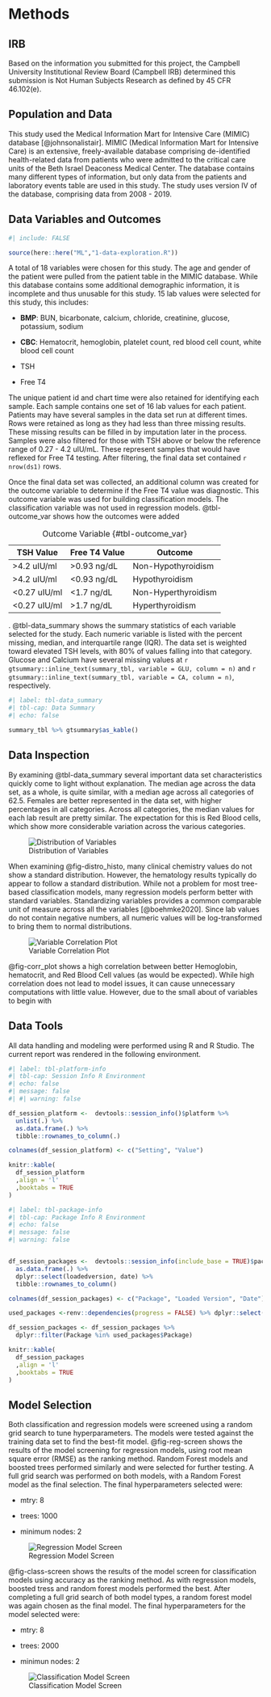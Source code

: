 # Methods

## IRB

Based on the information you submitted for this project, the Campbell University Institutional Review Board (Campbell IRB) determined this submission is Not Human Subjects Research as defined by 45 CFR 46.102(e).

## Population and Data

This study used the Medical Information Mart for Intensive Care (MIMIC) database [@johnsonalistair]. MIMIC (Medical Information Mart for Intensive Care) is an extensive, freely-available database comprising de-identified health-related data from patients who were admitted to the critical care units of the Beth Israel Deaconess Medical Center. The database contains many different types of information, but only data from the patients and laboratory events table are used in this study. The study uses version IV of the database, comprising data from 2008 - 2019.

## Data Variables and Outcomes

```r
#| include: FALSE

source(here::here("ML","1-data-exploration.R"))

```

A total of 18 variables were chosen for this study. The age and gender of the patient were pulled from the patient table in the MIMIC database. While this database contains some additional demographic information, it is incomplete and thus unusable for this study. 15 lab values were selected for this study, this includes:

-   **BMP**: BUN, bicarbonate, calcium, chloride, creatinine, glucose, potassium, sodium

-   **CBC**: Hematocrit, hemoglobin, platelet count, red blood cell count, white blood cell count

-   TSH

-   Free T4

The unique patient id and chart time were also retained for identifying each sample. Each sample contains one set of 16 lab values for each patient. Patients may have several samples in the data set run at different times. Rows were retained as long as they had less than three missing results. These missing results can be filled in by imputation later in the process. Samples were also filtered for those with TSH above or below the reference range of 0.27 - 4.2 uIU/mL. These represent samples that would have reflexed for Free T4 testing. After filtering, the final data set contained `r nrow(ds1)` rows.

Once the final data set was collected, an additional column was created for the outcome variable to determine if the Free T4 value was diagnostic. This outcome variable was used for building classification models. The classification variable was not used in regression models. @tbl-outcome_var shows how the outcomes were added

| TSH Value     | Free T4 Value | Outcome             |
|---------------|---------------|---------------------|
| \>4.2 uIU/ml  | \>0.93 ng/dL  | Non-Hypothyroidism  |
| \>4.2 uIU/ml  | \<0.93 ng/dL  | Hypothyroidism      |
| \<0.27 uIU/ml | \<1.7 ng/dL   | Non-Hyperthyroidism |
| \<0.27 uIU/ml | \>1.7 ng/dL   | Hyperthyroidism     |

: Outcome Variable {#tbl-outcome_var}

. @tbl-data_summary shows the summary statistics of each variable selected for the study. Each numeric variable is listed with the percent missing, median, and interquartile range (IQR). The data set is weighted toward elevated TSH levels, with 80% of values falling into that category. Glucose and Calcium have several missing values at `r gtsummary::inline_text(summary_tbl, variable = GLU, column = n)` and `r gtsummary::inline_text(summary_tbl, variable = CA, column = n)`, respectively.

```r
#| label: tbl-data_summary
#| tbl-cap: Data Summary
#| echo: false

summary_tbl %>% gtsummary$as_kable()
```

## Data Inspection

By examining @tbl-data_summary several important data set characteristics quickly come to light without explanation. The median age across the data set, as a whole, is quite similar, with a median age across all categories of 62.5. Females are better represented in the data set, with higher percentages in all categories. Across all categories, the median values for each lab result are pretty similar. The expectation for this is Red Blood cells, which show more considerable variation across the various categories.

![Distribution of Variables](figures/distrubution_histo){#fig-distro_histo}

When examining @fig-distro_histo, many clinical chemistry values do not show a standard distribution. However, the hematology results typically do appear to follow a standard distribution. While not a problem for most tree-based classification models, many regression models perform better with standard variables. Standardizing variables provides a common comparable unit of measure across all the variables [@boehmke2020]. Since lab values do not contain negative numbers, all numeric values will be log-transformed to bring them to normal distributions.

![Variable Correlation Plot](figures/corr_plot){#fig-corr_plot}

@fig-corr_plot shows a high correlation between better Hemoglobin, hematocrit, and Red Blood Cell values (as would be expected). While high correlation does not lead to model issues, it can cause unnecessary computations with little value. However, due to the small about of variables to begin with <!--# FIX THIS SENTENCE -->

## Data Tools

All data handling and modeling were performed using R and R Studio. The current report was rendered in the following environment.

```r
#| label: tbl-platform-info
#| tbl-cap: Session Info R Environment
#| echo: false
#| message: false
#| #| warning: false

df_session_platform <-  devtools::session_info()$platform %>% 
  unlist(.) %>% 
  as.data.frame(.) %>% 
  tibble::rownames_to_column(.)

colnames(df_session_platform) <- c("Setting", "Value")

knitr::kable(
  df_session_platform
  ,align = 'l'
  ,booktabs = TRUE
)

```

```r
#| label: tbl-package-info
#| tbl-cap: Package Info R Environment
#| echo: false
#| message: false
#| warning: false


df_session_packages <-  devtools::session_info(include_base = TRUE)$packages %>% 
  as.data.frame(.) %>% 
  dplyr::select(loadedversion, date) %>% 
  tibble::rownames_to_column()

colnames(df_session_packages) <- c("Package", "Loaded Version", "Date")

used_packages <-renv::dependencies(progress = FALSE) %>% dplyr::select(2)

df_session_packages <- df_session_packages %>% 
  dplyr::filter(Package %in% used_packages$Package)

knitr::kable(
  df_session_packages
  ,align = 'l'
  ,booktabs = TRUE
)

```

## Model Selection

Both classification and regression models were screened using a random grid search to tune hyperparameters. The models were tested against the training data set to find the best-fit model. @fig-reg-screen shows the results of the model screening for regression models, using root mean square error (RMSE) as the ranking method. Random Forest models and boosted trees performed similarly and were selected for further testing. A full grid search was performed on both models, with a Random Forest model as the final selection. The final hyperparameters selected were:

-   mtry: 8

-   trees: 1000

-   minimum nodes: 2

![Regression Model Screen](figures/reg_screen){#fig-reg-screen}

@fig-class-screen shows the results of the model screen for classification models using accuracy as the ranking method. As with regression models, boosted tress and random forest models performed the best. After completing a full grid search of both model types, a random forest model was again chosen as the final model. The final hyperparameters for the model selected were:

-   mtry: 8

-   trees: 2000

-   minimun nodes: 2

![Classification Model Screen](figures/class_screen){#fig-class-screen}
